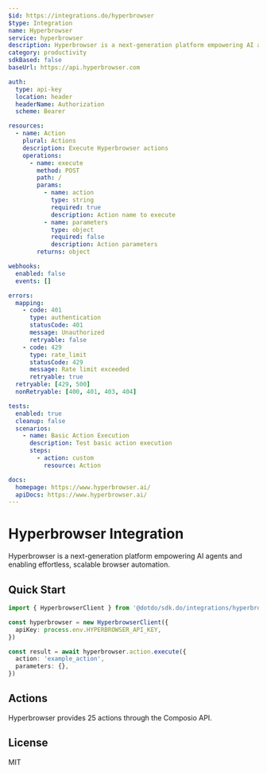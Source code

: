 ```yaml
---
$id: https://integrations.do/hyperbrowser
$type: Integration
name: Hyperbrowser
service: hyperbrowser
description: Hyperbrowser is a next-generation platform empowering AI agents and enabling effortless, scalable browser automation.
category: productivity
sdkBased: false
baseUrl: https://api.hyperbrowser.com

auth:
  type: api-key
  location: header
  headerName: Authorization
  scheme: Bearer

resources:
  - name: Action
    plural: Actions
    description: Execute Hyperbrowser actions
    operations:
      - name: execute
        method: POST
        path: /
        params:
          - name: action
            type: string
            required: true
            description: Action name to execute
          - name: parameters
            type: object
            required: false
            description: Action parameters
        returns: object

webhooks:
  enabled: false
  events: []

errors:
  mapping:
    - code: 401
      type: authentication
      statusCode: 401
      message: Unauthorized
      retryable: false
    - code: 429
      type: rate_limit
      statusCode: 429
      message: Rate limit exceeded
      retryable: true
  retryable: [429, 500]
  nonRetryable: [400, 401, 403, 404]

tests:
  enabled: true
  cleanup: false
  scenarios:
    - name: Basic Action Execution
      description: Test basic action execution
      steps:
        - action: custom
          resource: Action

docs:
  homepage: https://www.hyperbrowser.ai/
  apiDocs: https://www.hyperbrowser.ai/
---
```


# Hyperbrowser Integration

Hyperbrowser is a next-generation platform empowering AI agents and enabling effortless, scalable browser automation.

## Quick Start

```typescript
import { HyperbrowserClient } from '@dotdo/sdk.do/integrations/hyperbrowser'

const hyperbrowser = new HyperbrowserClient({
  apiKey: process.env.HYPERBROWSER_API_KEY,
})

const result = await hyperbrowser.action.execute({
  action: 'example_action',
  parameters: {},
})
```

## Actions

Hyperbrowser provides 25 actions through the Composio API.

## License

MIT
